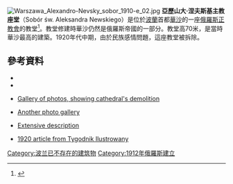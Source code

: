 [[File:Warszawa_Alexandro-Nevsky_sobor_1910-e_02.jpg|thumb]]
'''亞歷山大·涅夫斯基主教座堂'''（Sobór św. Aleksandra Newskiego）是位於[[波蘭|波蘭]]首都[[華沙|華沙]]的一座[[俄羅斯正教會|俄羅斯正教會]]的教堂<ref name=LocGoogleMaps>{{Cite web |url=http://maps.google.com/?t=k&ll=52.241256,21.013112&spn=0.002937,0.007317 |title=Satellite photo of the place where the cathedral stood, from Google Maps |accessdate=2015-10-04 |archive-date=2012-02-04 |archive-url=https://web.archive.org/web/20120204165726/http://maps.google.com/?t=k&ll=52.241256,21.013112&spn=0.002937,0.007317 |dead-url=no }}</ref>。教堂修建時華沙仍然是俄羅斯帝國的一部分。教堂高70米，是當時華沙最高的建築。1920年代中期，由於民族感情問題，這座教堂被拆除。

==參考資料==
*{{cite journal | author= Piotr Raszkiewicz | title= The Russian Orthodox Cathedral of Saint Alexander Nevsky in Warsaw | journal= Polish Art Studies | year=1992 | issue=14 |language=pl}}
*{{cite journal | author=Yu Labyntsev, L. Shchavinskaya | title=Alexander Nevsky Cathedral in Warsaw | journal=Radonezh | year=1999 | issue=9,10 | url=http://pravoslavie.ru/cgi-bin/sykon/client/display.pl?sid=656&did=289 | language=ru | deadurl=yes | archiveurl=https://web.archive.org/web/20060923013353/http://www.pravoslavie.ru/cgi-bin/sykon/client/display.pl?sid=656&did=289 | archivedate=2006-09-23 | access-date=2015-10-04 }}
*{{pl icon}} [https://web.archive.org/web/20060406055218/http://www.fotoinfo.pl/filstr20.htm Gallery of photos, showing cathedral's demolition]
*{{pl icon}} [https://web.archive.org/web/20070311014922/http://www.warszawa1939.pl/obiekt_strona.php?kod=pilsudskiego_sobor Another photo gallery]
*{{pl icon}} [https://web.archive.org/web/20070312074757/http://www.sztuka.net.pl/palio/html.run?_Instance=www.sztuka.net.pl&_PageID=445&newsId=1600&_CheckSum=910386614 Extensive description]
*{{pl icon}} [https://web.archive.org/web/20080123024701/http://www.biblioteka.warszawa1939.pl/tygodniki.php?rok=1920&numer=18 1920 article from Tygodnik Ilustrowany]
{{coord|52.2413|21.0131|type:landmark_source:enwiki-googlemaplink|display=title}}

[[Category:波兰已不存在的建筑物|Category:波兰已不存在的建筑物]]
[[Category:1912年俄羅斯建立|Category:1912年俄羅斯建立]]